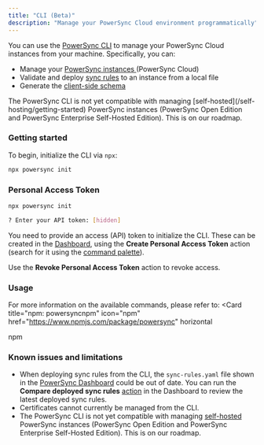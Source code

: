```yaml
---
title: "CLI (Beta)"
description: "Manage your PowerSync Cloud environment programmatically"
---
```


You can use the [PowerSync CLI](https://www.npmjs.com/package/powersync) to manage your PowerSync Cloud instances from your machine. Specifically, you can:

* Manage your [PowerSync instances ](/architecture/powersync-service)(PowerSync Cloud)
* Validate and deploy [sync rules](/usage/sync-rules) to an instance from a local file
* Generate the [client-side schema](/usage/installation/client-side-setup/define-your-schema)

<Note>
  The PowerSync CLI is not yet compatible with managing [self-hosted](/self-hosting/getting-started) PowerSync instances (PowerSync Open Edition and PowerSync Enterprise Self-Hosted Edition). This is on our roadmap.
</Note>

### Getting started

To begin, initialize the CLI via `npx`:

```bash
npx powersync init
```

### Personal Access Token

```bash
npx powersync init

? Enter your API token: [hidden]
```

You need to provide an access (API) token to initialize the CLI. These can be created in the [Dashboard](/usage/tools/powersync-dashboard), using the **Create Personal Access Token** action (search for it using the [command palette](/usage/tools/powersync-dashboard#the-command-palette)).

Use the **Revoke Personal Access Token** action to revoke access.

### Usage

For more information on the available commands, please refer to:
<Card
  title="npm: powersyncnpm"
  icon="npm"
  href="https://www.npmjs.com/package/powersync"
  horizontal
>
npm
</Card>

### Known issues and limitations

* When deploying sync rules from the CLI, the `sync-rules.yaml` file shown in the [PowerSync Dashboard](/usage/tools/powersync-dashboard) could be out of date. You can run the **Compare deployed sync rules** [action](/usage/tools/powersync-dashboard#actions) in the Dashboard to review the latest deployed sync rules.
* Certificates cannot currently be managed from the CLI.
* The PowerSync CLI is not yet compatible with managing [self-hosted](/self-hosting/getting-started) PowerSync instances (PowerSync Open Edition and PowerSync Enterprise Self-Hosted Edition). This is on our roadmap.
